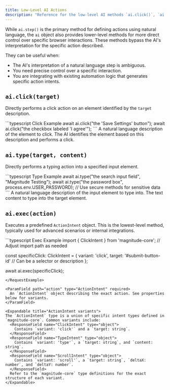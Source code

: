 ```yaml
---
title: Low-Level AI Actions
description: "Reference for the low-level AI methods `ai.click()`, `ai.type()`, and `ai.exec()` for direct browser interaction control."
---
```


While `ai.step()` is the primary method for defining actions using natural language, the `ai` object also provides lower-level methods for more direct control over specific browser interactions. These methods bypass the AI's interpretation for the specific action described.

They can be useful when:
- The AI's interpretation of a natural language step is ambiguous.
- You need precise control over a specific interaction.
- You are integrating with existing automation logic that generates specific action intents.

## `ai.click(target)`

Directly performs a click action on an element identified by the `target` description.

<RequestExample>
```typescript Click Example
await ai.click("the 'Save Settings' button");
await ai.click("the checkbox labeled 'I agree'");
```
</RequestExample>

<ParamField path="target" type="string" required>
  A natural language description of the element to click. The AI identifies the element based on this description and performs a click.
</ParamField>

## `ai.type(target, content)`

Directly performs a typing action into a specified input element.

<RequestExample>
```typescript Type Example
await ai.type("the search input field", "Magnitude Testing");
await ai.type("the password box", process.env.USER_PASSWORD); // Use secure methods for sensitive data
```
</RequestExample>

<ParamField path="target" type="string" required>
  A natural language description of the input element to type into.
</ParamField>
<ParamField path="content" type="string" required>
  The text content to type into the target element.
</ParamField>

## `ai.exec(action)`

Executes a predefined `ActionIntent` object. This is the lowest-level method, typically used for advanced scenarios or internal integrations.

<RequestExample>
```typescript Exec Example
import { ClickIntent } from 'magnitude-core'; // Adjust import path as needed

const specificClick: ClickIntent = {
  variant: 'click',
  target: '#submit-button-id' // Can be a selector or description
};

await ai.exec(specificClick);
```
</RequestExample>

<ParamField path="action" type="ActionIntent" required>
  An `ActionIntent` object describing the exact action. See properties below for variants.
</ParamField>

<Expandable title="ActionIntent variants">
The `ActionIntent` type is a union of specific intent types defined in `magnitude-core`. Common variants include:
  <ResponseField name="ClickIntent" type="object">
    Contains `variant: 'click'` and a `target: string`.
  </ResponseField>
  <ResponseField name="TypeIntent" type="object">
    Contains `variant: 'type'`, a `target: string`, and `content: string`.
  </ResponseField>
  <ResponseField name="ScrollIntent" type="object">
    Contains `variant: 'scroll'`, a `target: string`, `deltaX: number`, and `deltaY: number`.
  </ResponseField>
  Refer to the `magnitude-core` type definitions for the exact structure of each variant.
</Expandable>
